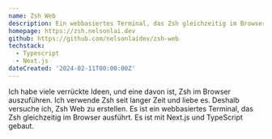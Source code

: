```yaml
---
name: Zsh Web
description: Ein webbasiertes Terminal, das Zsh gleichzeitig im Browser ausführt.
homepage: https://zsh.nelsonlai.dev
github: https://github.com/nelsonlaidev/zsh-web
techstack:
  - Typescript
  - Next.js
dateCreated: '2024-02-11T00:00:00Z'
---
```


Ich habe viele verrückte Ideen, und eine davon ist, Zsh im Browser auszuführen. Ich verwende Zsh seit langer Zeit und liebe es. Deshalb versuche ich, Zsh Web zu erstellen. Es ist ein webbasiertes Terminal, das Zsh gleichzeitig im Browser ausführt. Es ist mit Next.js und TypeScript gebaut.